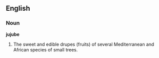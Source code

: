 ==English==

===Noun===

'''jujube'''

#The sweet and edible drupes (fruits) of several Mediterranean and African species of small trees.